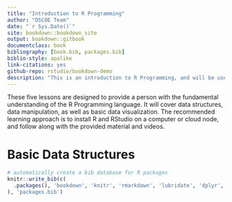 ```yaml
--- 
title: "Introduction to R Programming"
author: "DSCOE Team"
date: "`r Sys.Date()`"
site: bookdown::bookdown_site
output: bookdown::gitbook
documentclass: book
bibliography: [book.bib, packages.bib]
biblio-style: apalike
link-citations: yes
github-repo: rstudio/bookdown-demo
description: "This is an introduction to R Programming, and will be used as the pre-requisite for several data science courses"
---
```




These five lessons are designed to provide a person with the fundamental understanding of the R Programming language.  It will cover data structures, data manipulation, as well as basic data visualization.  The recommended learning approach is to install R and RStudio on a computer or cloud node, and follow along with the provided material and videos.

# Basic Data Structures


```r
# automatically create a bib database for R packages
knitr::write_bib(c(
  .packages(), 'bookdown', 'knitr', 'rmarkdown', 'lubridate', 'dplyr', 'ggplot2', 'tidyr'
), 'packages.bib')
```
